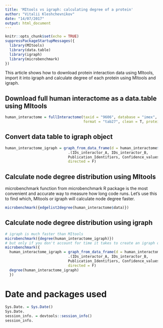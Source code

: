 ```yaml
---
title: 'MItools vs igraph: calculating degree of a protein'
author: "Vitalii Kleshchevnikov"
date: "14/07/2017"
output: html_document
---
```


```r
knitr::opts_chunk$set(echo = TRUE)
suppressPackageStartupMessages({
  library(MItools)
  library(data.table)
  library(igraph)
  library(microbenchmark)
})
```

This article shows how to download protein interaction data using MItools, import it into igraph and calculate degree of each protein using MItools and igraph.  

## Download full human interactome as a data.table using MItools

```r
human_interactome = fullInteractome(taxid = "9606", database = "imex",
                                    format = "tab27", clean = T, protein_only = TRUE)
```

## Convert data table to igraph object

```r
human_interactome_igraph = graph_from_data_frame(d = human_interactome$data[,
                             .(IDs_interactor_A, IDs_interactor_B,
                             Publication_Identifiers, Confidence_values)],
                             directed = F)
```

## Calculate node degree distribution using MItools

microbenchmark function from microbenchmark R package is the most convenient and accurate way to measure how long code runs.
Let's use this to find which, MItools or igraph will calculate node degree faster.

```r
microbenchmark({edgelist2degree(human_interactome$data)})
```

## Calculate node degree distribution using igraph

```r
# igraph is much faster than MItools
microbenchmark({degree(human_interactome_igraph)})
# but only if you don't account for time it takes to create an igraph object
microbenchmark({
  human_interactome_igraph = graph_from_data_frame(d = human_interactome$data[,
                             .(IDs_interactor_A, IDs_interactor_B,
                             Publication_Identifiers, Confidence_values)],
                             directed = F)
  degree(human_interactome_igraph)
  })
```

# Date and packages used

```r
Sys.Date. = Sys.Date()
Sys.Date.
session_info. = devtools::session_info()
session_info.
```

